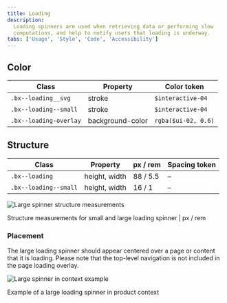 ```yaml
---
title: Loading
description:
  Loading spinners are used when retrieving data or performing slow
  computations, and help to notify users that loading is underway.
tabs: ['Usage', 'Style', 'Code', 'Accessibility']
---
```


## Color

| Class                  | Property         | Color token         |
| ---------------------- | ---------------- | ------------------- |
| `.bx--loading__svg`    | stroke           | `$interactive-04`   |
| `.bx--loading--small`  | stroke           | `$interactive-04`   |
| `.bx--loading-overlay` | background-color | `rgba($ui-02, 0.6)` |

## Structure

| Class                 | Property      | px / rem | Spacing token |
| --------------------- | ------------- | -------- | ------------- |
| `.bx--loading`        | height, width | 88 / 5.5 | –             |
| `.bx--loading--small` | height, width | 16 / 1   | –             |

<div className="image--fixed">

![Large spinner structure measurements](images/loading-style-1.png)

</div>

<Caption>
  Structure measurements for small and large loading spinner | px / rem
</Caption>

### Placement

The large loading spinner should appear centered over a page or content that it
is loading. Please note that the top-level navigation is not included in the
page loading overlay.

<div className="image--fixed">

![Large spinner in context example](images/loading-style-4.png)

</div>

<Caption>Example of a large loading spinner in product context</Caption>
